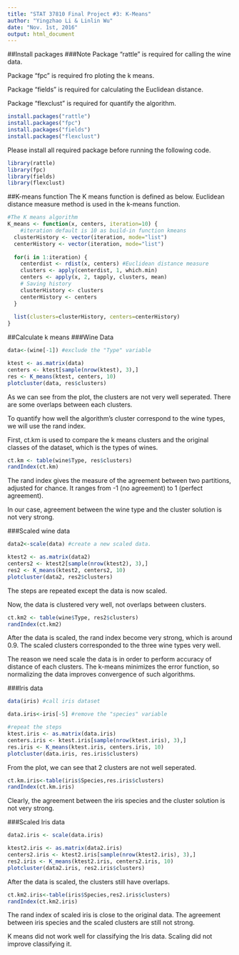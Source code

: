 ```yaml
---
title: "STAT 37810 Final Project #3: K-Means"
author: "Yingzhao Li & Linlin Wu"
date: "Nov. 1st, 2016"
output: html_document
---
```


##Install packages
###Note
Package "rattle" is required for calling the wine data.

Package "fpc" is required fro ploting the k means.

Package "fields" is required for calculating the Euclidean distance. 

Package "flexclust" is required for quantify the algorithm.

```r
install.packages("rattle")
install.packages("fpc")
install.packages("fields")
install.packages("flexclust")
```

Please install all required package before running the following code.

```r
library(rattle)
library(fpc)
library(fields)
library(flexclust)
```

##K-means function
The K means function is defined as below.
Euclidean distance measure method is used in the k-means function.
```r
#The K means algorithm
K_means <- function(x, centers, iteration=10) { 
    #iteration default is 10 as build-in function kmeans
  clusterHistory <- vector(iteration, mode="list")
  centerHistory <- vector(iteration, mode="list")
  
  for(i in 1:iteration) {
    centerdist <- rdist(x, centers) #Euclidean distance measure
    clusters <- apply(centerdist, 1, which.min)
    centers <- apply(x, 2, tapply, clusters, mean)
    # Saving history
    clusterHistory <- clusters
    centerHistory <- centers
  }
  
  list(clusters=clusterHistory, centers=centerHistory)
}
```

##Calculate k means
###Wine Data
```r
data<-(wine[-1]) #exclude the "Type" variable

ktest <- as.matrix(data)
centers <- ktest[sample(nrow(ktest), 3),]
res <- K_means(ktest, centers, 10)
plotcluster(data, res$clusters)
```

As we can see from the plot, the clusters are not very well seperated. There are some overlaps between each clusters.

To quantify how well the algorithm's cluster correspond to the wine types, we will use the rand index.

First, ct.km is used to compare the k means clusters and the original classes of the dataset, which is the types of wines.
```r
ct.km <- table(wine$Type, res$clusters)
randIndex(ct.km)
```

The rand index gives the measure of the agreement between two partitions, adjusted for chance. It ranges from -1 (no agreement) to 1 (perfect agreement).

In our case, agreement between the wine type and the cluster solution is not very strong.


###Scaled wine data
```r
data2<-scale(data) #create a new scaled data. 

ktest2 <- as.matrix(data2)
centers2 <- ktest2[sample(nrow(ktest2), 3),]
res2 <- K_means(ktest2, centers2, 10)
plotcluster(data2, res2$clusters)
```

The steps are repeated except the data is now scaled. 

Now, the data is clustered very well, not overlaps between clusters.

```r
ct.km2 <- table(wine$Type, res2$clusters)
randIndex(ct.km2)
```

After the data is scaled, the rand index become very strong, which is around 0.9. The scaled clusters corresponded to the three wine types very well.

The reason we need scale the data is in order to perform accuracy of distance of each clusters. The k-means minimizes the error function, so normalizing the data improves convergence of such algorithms.

###Iris data
```r
data(iris) #call iris dataset

data.iris<-iris[-5] #remove the "species" variable

#repeat the steps
ktest.iris <- as.matrix(data.iris)
centers.iris <- ktest.iris[sample(nrow(ktest.iris), 3),]
res.iris <- K_means(ktest.iris, centers.iris, 10)
plotcluster(data.iris, res.iris$clusters)
```

From the plot, we can see that 2 clusters are not well seperated.

```r
ct.km.iris<-table(iris$Species,res.iris$clusters)
randIndex(ct.km.iris)
```

Clearly, the agreement between the iris species and the cluster solution is not very strong.

###Scaled Iris data
```r
data2.iris <- scale(data.iris)

ktest2.iris <- as.matrix(data2.iris)
centers2.iris <- ktest2.iris[sample(nrow(ktest2.iris), 3),]
res2.iris <- K_means(ktest2.iris, centers2.iris, 10)
plotcluster(data2.iris, res2.iris$clusters)
```

After the data is scaled, the clusters still have overlaps.

```r
ct.km2.iris<-table(iris$Species,res2.iris$clusters)
randIndex(ct.km2.iris)
```

The rand index of scaled iris is close to the original data. The agreement between iris species and the scaled clusters are still not strong.

K means did not work well for classifying the Iris data. Scaling did not improve classifying it.